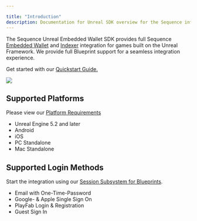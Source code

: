 ---

title: "Introduction"
description: Documentation for Unreal SDK overview for the Sequence infrastructure stack for web3 gaming.
---



The Sequence Unreal Embedded Wallet SDK provides full Sequence [Embedded Wallet](/solutions/wallets/embedded-wallet/overview) and [Indexer](/api-references/indexer/overview) integration for games built on the Unreal Framework. We provide full Blueprint support for a seamless integration experience.

Get started with our [Quickstart Guide.](/sdk/unreal/quickstart)

<Frame caption="Unreal Intro">
    <img src="/images/unreal/unreal_intro.gif" />
</Frame>

## Supported Platforms

Please view our [Platform Requirements](/sdk/unreal/platforms)

- Unreal Engine 5.2 and later
- Android
- iOS
- PC Standalone
- Mac Standalone

## Supported Login Methods

Start the integration using our [Session Subsystem for Blueprints](/sdk/unreal/authentication).

- Email with One-Time-Password
- Google- & Apple Single Sign On
- PlayFab Login & Registration
- Guest Sign In
